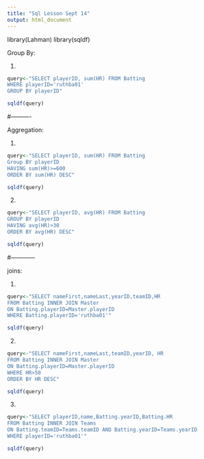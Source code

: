 ```yaml
---
title: "Sql Lesson Sept 14"
output: html_document
---
```


library(Lahman)
library(sqldf)

Group By:
  
1.
```r
query<-"SELECT playerID, sum(HR) FROM Batting 
WHERE playerID='ruthba01'
GROUP BY playerID"

sqldf(query)
```

#----------

Aggregation:
  
1.
```r
query<-"SELECT playerID, sum(HR) FROM Batting
Group BY playerID
HAVING sum(HR)>=600
ORDER BY sum(HR) DESC"

sqldf(query)

```


2.
```r
query<-"SELECT playerID, avg(HR) FROM Batting
GROUP BY playerID
HAVING avg(HR)>30
ORDER BY avg(HR) DESC"

sqldf(query)
```

#------------

joins:
  
1.
```r
query<-"SELECT nameFirst,nameLast,yearID,teamID,HR 
FROM Batting INNER JOIN Master
ON Batting.playerID=Master.playerID
WHERE Batting.playerID='ruthba01'"

sqldf(query)
```


2.
```r
query<-"SELECT nameFirst,nameLast,teamID,yearID, HR
FROM Batting INNER JOIN Master
ON Batting.playerID=Master.playerID
WHERE HR>50
ORDER BY HR DESC"

sqldf(query)
```


3.
```r
query<-"SELECT playerID,name,Batting.yearID,Batting.HR
FROM Batting INNER JOIN Teams
ON Batting.teamID=Teams.teamID AND Batting.yearID=Teams.yearID
WHERE playerID='ruthba01'"

sqldf(query)
```